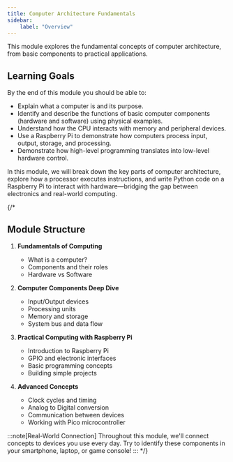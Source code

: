 ```yaml
---
title: Computer Architecture Fundamentals
sidebar:
    label: "Overview"
---
```


This module explores the fundamental concepts of computer architecture, from basic components to practical applications.

## Learning Goals

By the end of this module you should be able to:

- Explain what a computer is and its purpose.
- Identify and describe the functions of basic computer components (hardware and software) using physical examples.
- Understand how the CPU interacts with memory and peripheral devices.
- Use a Raspberry Pi to demonstrate how computers process input, output, storage, and processing.
- Demonstrate how high-level programming translates into low-level hardware control.

In this module, we will break down the key parts of computer architecture, explore how a processor executes instructions, and write Python code on a Raspberry Pi to interact with hardware—bridging the gap between electronics and real-world computing.

{/*
 ## Module Structure

1. **Fundamentals of Computing**
   - What is a computer?
   - Components and their roles
   - Hardware vs Software

2. **Computer Components Deep Dive**
   - Input/Output devices
   - Processing units
   - Memory and storage
   - System bus and data flow

3. **Practical Computing with Raspberry Pi**
   - Introduction to Raspberry Pi
   - GPIO and electronic interfaces
   - Basic programming concepts
   - Building simple projects

4. **Advanced Concepts**
   - Clock cycles and timing
   - Analog to Digital conversion
   - Communication between devices
   - Working with Pico microcontroller

:::note[Real-World Connection]
Throughout this module, we'll connect concepts to devices you use every day. Try to identify these components in your smartphone, laptop, or game console!
:::
*/}
